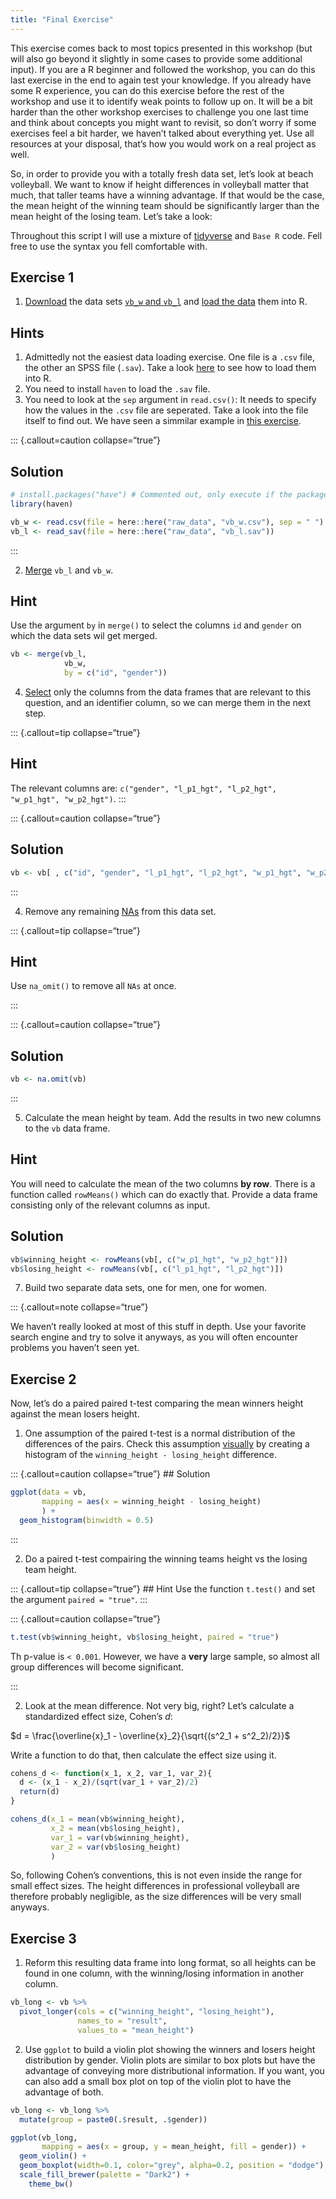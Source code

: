 ```yaml
---
title: "Final Exercise"
---
```


This exercise comes back to most topics presented in this workshop (but will also go beyond it slightly in some cases to provide some additional input). If you are a R beginner and followed the workshop, you can do this last exercise in the end to again test your knowledge. If you already have some R experience, you can do this exercise before the rest of the workshop and use it to identify weak points to follow up on. It will be a bit harder than the other workshop exercises to challenge you one last time and think about concepts you might want to revisit, so don't worry if some exercises feel a bit harder, we haven't talked about everything yet. Use all resources at your disposal, that's how you would work on a real project as well.

So, in order to provide you with a totally fresh data set, let's look at beach volleyball. We want to know if height differences in volleyball matter that much, that taller teams have a winning advantage. If that would be the case, the mean height of the winning team should be significantly larger than the mean height of the losing team. Let's take a look: 

::: callout-tip
Throughout this script I will use a mixture of [tidyverse](../basics/tidyverse.qmd) and `Base R` code. Fell free to use the syntax you fell comfortable with.
:::

## Exercise 1

1.  [Download](../qmd/load_data/load_data_exercise.qmd) the data sets [`vb_w` and `vb_l`](https://github.com/nickhaf/r_tutorial/tree/main/raw_data) and [load the data](../load_data/load_data.qmd) them into R.

::: {.callout-tip collapse="true"}
## Hints

1.  Admittedly not the easiest data loading exercise. One file is a `.csv` file, the other an SPSS file (`.sav`). Take a look [here](../load_data/load_data.qmd) to see how to load them into R.
2.  You need to install `haven` to load the `.sav` file.
3.  You need to look at the `sep` argument in `read.csv()`: It needs to specify how the values in the `.csv` file are seperated. Take a look into the file itself to find out. We have seen a simmilar example in [this exercise](https://nickhaf.github.io/r_tutorial/qmd/load_data/load_data_exercise.html#exercies-2).
:::

::: {.callout=caution collapse="true"}

## Solution

```r
# install.packages("have") # Commented out, only execute if the package needs to be installed. 
library(haven)

vb_w <- read.csv(file = here::here("raw_data", "vb_w.csv"), sep = " ")
vb_l <- read_sav(file = here::here("raw_data", "vb_l.sav"))
```

:::

2.  [Merge](../merging/merging.qmd) `vb_l` and `vb_w`.

::: {.callout-tip collapse="true"}
## Hint

Use the argument `by` in `merge()` to select the columns `id` and `gender` on which the data sets wil get merged. 
:::

```r
vb <- merge(vb_l, 
            vb_w, 
            by = c("id", "gender"))
```

4. [Select](https://nickhaf.github.io/r_tutorial/qmd/subsetting/subsetting.html#columns) only the columns from the data frames that are relevant to this question, and an identifier column, so we can merge them in the next step.

::: {.callout=tip collapse="true"} 

## Hint
The relevant columns are: `c("gender", "l_p1_hgt", "l_p2_hgt", "w_p1_hgt", "w_p2_hgt")`. 
:::

::: {.callout=caution collapse="true"}

## Solution

```r
vb <- vb[ , c("id", "gender", "l_p1_hgt", "l_p2_hgt", "w_p1_hgt", "w_p2_hgt")]

```

:::

4.  Remove any remaining [NAs](../missings/missings.qmd) from this data set.

::: {.callout=tip collapse="true"}

## Hint

Use `na_omit()` to remove all `NAs` at once.

:::

::: {.callout=caution collapse="true"}

## Solution

```r
vb <- na.omit(vb)
```

:::

5.  Calculate the mean height by team. Add the results in two new columns to the `vb` data frame.

::: {.callout-tip collapse="true"}
## Hint

You will need to calculate the mean of the two columns **by row**. There is a function called `rowMeans()` which can do exactly that. Provide a data frame consisting only of the relevant columns as input.
:::

::: {.callout-caution collapse="true"}
## Solution

```r
vb$winning_height <- rowMeans(vb[, c("w_p1_hgt", "w_p2_hgt")]) 
vb$losing_height <- rowMeans(vb[, c("l_p1_hgt", "l_p2_hgt")]) 
```
:::

7.  Build two separate data sets, one for men, one for women.

::: {.callout=note collapse="true"}

We haven't really looked at most of this stuff in depth. Use your favorite search engine and try to solve it anyways, as you will often encounter problems you haven't seen yet.

## Exercise 2

Now, let's do a paired paired t-test comparing the mean winners height against the mean losers height.

1.  One assumption of the paired t-test is a normal distribution of the differences of the pairs. Check this assumption [visually](../plotting/plotting.qmd) by creating a histogram of the `winning_height - losing_height` difference.

::: {.callout=caution collapse="true"} \## Solution

```r
ggplot(data = vb,
       mapping = aes(x = winning_height - losing_height)
       ) +
  geom_histogram(binwidth = 0.5)


```

:::

2.  Do a paired t-test compairing the winning teams height vs the losing team height.

::: {.callout=tip collapse="true"} \## Hint Use the function `t.test()` and set the argument `paired = "true"`. :::

::: {.callout=caution collapse="true"}

```r
t.test(vb$winning_height, vb$losing_height, paired = "true")
```

Th p-value is `< 0.001`. However, we have a **very** large sample, so almost all group differences will become significant. 

:::

2.  Look at the mean difference. Not very big, right? Let's calculate a standardized effect size, Cohen's *d*:

$d = \frac{\overline{x}_1 - \overline{x}_2}{\sqrt{(s^2_1 + s^2_2)/2}}$

Write a function to do that, then calculate the effect size using it. 

::: {.calout-caution collapse="true"}
```r
cohens_d <- function(x_1, x_2, var_1, var_2){
  d <- (x_1 - x_2)/(sqrt(var_1 + var_2)/2)
  return(d)
}

cohens_d(x_1 = mean(vb$winning_height), 
         x_2 = mean(vb$losing_height), 
         var_1 = var(vb$winning_height), 
         var_2 = var(vb$losing_height)
         )

```

So, following Cohen's conventions, this is not even inside the range for small effect sizes. The height differences in professional volleyball are therefore probably negligible, as the size differences will be very small anyways.   

:::

## Exercise 3

1. Reform this resulting data frame into long format, so all heights can be found in one column, with the winning/losing information in another column. 

::: {.calout-caution collapse="true"}

::: tidy
```r
vb_long <- vb %>%
  pivot_longer(cols = c("winning_height", "losing_height"),
               names_to = "result",
               values_to = "mean_height")
```

:::

:::

2. Use `ggplot` to build a violin plot showing the winners and losers height distribution by gender. Violin plots are similar to box plots but have the advantage of conveying more distributional information. If you want, you can also add a small box plot on top of the violin plot to have the advantage of both. 

::: {.calout-caution collapse="true"}

::: tidy
```r
vb_long <- vb_long %>%
  mutate(group = paste0(.$result, .$gender))

ggplot(vb_long, 
       mapping = aes(x = group, y = mean_height, fill = gender)) +
  geom_violin() +
  geom_boxplot(width=0.1, color="grey", alpha=0.2, position = "dodge") +
  scale_fill_brewer(palette = "Dark2") +
    theme_bw()

```
:::
:::